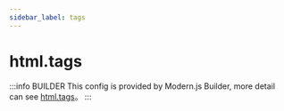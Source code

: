 ```yaml
---
sidebar_label: tags
---
```


# html.tags

:::info BUILDER
This config is provided by Modern.js Builder, more detail can see [html.tags](https://modernjs.dev/builder/en/api/config-html.html#html-tags)。
:::


<Main />
